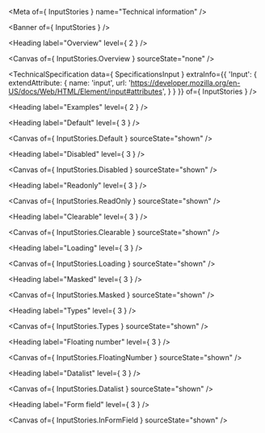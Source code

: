 
<Meta of={ InputStories } name="Technical information" />

<Banner of={ InputStories } />

<Heading label="Overview" level={ 2 } />

<Canvas of={ InputStories.Overview } sourceState="none" />

<TechnicalSpecification
  data={ SpecificationsInput }
  extraInfo={{
    'Input': {
      extendAttribute: {
        name: 'input',
        url: 'https://developer.mozilla.org/en-US/docs/Web/HTML/Element/input#attributes',
      }
    }
  }}
  of={ InputStories } />

<Heading label="Examples" level={ 2 } />

<Heading label="Default" level={ 3 } />

<Canvas of={ InputStories.Default } sourceState="shown" />

<Heading label="Disabled" level={ 3 } />

<Canvas of={ InputStories.Disabled } sourceState="shown" />

<Heading label="Readonly" level={ 3 } />

<Canvas of={ InputStories.ReadOnly } sourceState="shown" />

<Heading label="Clearable" level={ 3 } />

<Canvas of={ InputStories.Clearable } sourceState="shown" />

<Heading label="Loading" level={ 3 } />

<Canvas of={ InputStories.Loading } sourceState="shown" />

<Heading label="Masked" level={ 3 } />

<Canvas of={ InputStories.Masked } sourceState="shown" />

<Heading label="Types" level={ 3 } />

<Canvas of={ InputStories.Types } sourceState="shown" />

<Heading label="Floating number" level={ 3 } />

<Canvas of={ InputStories.FloatingNumber } sourceState="shown" />

<Heading label="Datalist" level={ 3 } />

<Canvas of={ InputStories.Datalist } sourceState="shown" />

<Heading label="Form field" level={ 3 } />

<Canvas of={ InputStories.InFormField } sourceState="shown" />
